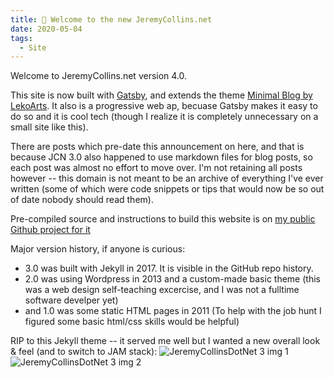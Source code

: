 ```yaml
---
title: 🚀 Welcome to the new JeremyCollins.net
date: 2020-05-04
tags:
  - Site
---
```


Welcome to JeremyCollins.net version 4.0.

This site is now built with [Gatsby](https://www.gatsbyjs.org/), and extends the theme [Minimal Blog by LekoArts](https://github.com/LekoArts/gatsby-themes/tree/master/themes/gatsby-theme-minimal-blog). It also is a progressive web ap, becuase Gatsby makes it easy to do so and it is cool tech (though I realize it is completely unnecessary on a small site like this).

There are posts which pre-date this announcement on here, and that is because JCN 3.0 also happened to use markdown files for blog posts, so each post was almost no effort to move over. I'm not retaining all posts however -- this domain is not meant to be an archive of everything I've ever written (some of which were code snippets or tips that would now be so out of date nobody should read them).

Pre-compiled source and instructions to build this website is on [my public Github project for it](https://github.com/jdodsoncollins/JeremyCollinsDotNet)

Major version history, if anyone is curious: 
* 3.0 was built with Jekyll in 2017. It is visible in the GitHub repo history.
* 2.0 was using Wordpress in 2013 and a custom-made basic theme (this was a web design self-teaching excercise, and I was not a fulltime software develper yet)
* and 1.0 was some static HTML pages in 2011 (To help with the job hunt I figured some basic html/css skills would be helpful)

RIP to this Jekyll theme -- it served me well but I wanted a new overall look & feel (and to switch to JAM stack):
![JeremyCollinsDotNet 3 img 1](./jcn3-1.png)
![JeremyCollinsDotNet 3 img 2](./jcn3-2.png)